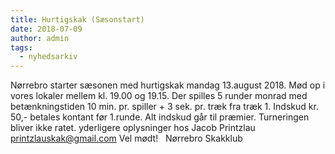 ```yaml
---
title: Hurtigskak (Sæsonstart)
date: 2018-07-09
author: admin
tags:
  - nyhedsarkiv
---
```


Nørrebro starter sæsonen med hurtigskak mandag 13.august 2018. Mød op i vores lokaler mellem kl. 19.00 og 19.15. Der spilles 5 runder monrad med betænkningstiden 10 min. pr. spiller + 3 sek. pr. træk fra træk 1. Indskud kr. 50,- betales kontant før 1.runde. Alt indskud går til præmier. Turneringen bliver ikke ratet. yderligere oplysninger hos Jacob Printzlau printzlauskak@gmail.com Vel mødt!   Nørrebro Skakklub
